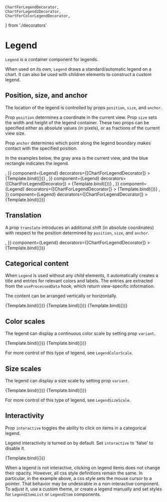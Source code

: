     ChartForLegendDecorator,
    ChartForLegend2Decorator,
    ChartForColorLegendDecorator,
} from './decorators'

# Legend

<Meta title="Core/Components/Legends/Legend" />

`Legend` is a container component for legends.

When used on its own, `Legend` draws a standard/automatic legend on a chart.
It can also be used with children elements to construct a custom legend.

<ArgsTable of={Legend} />

## Position, size, and anchor

The location of the legend is controlled by props `position`, `size`, and `anchor`.

Prop `position` determines a coordinate in the current view. Prop `size` sets the width and height of the legend container. These two props can be specified either as absolute values (in pixels), or as fractions of the current view size.

Prop `anchor` determines which point along the legend boundary makes contact with the specified position.

In the examples below, the gray area is the current view, and the blue rectangle indicates the legend.

<Canvas>
    <Story
        name="right, anchored middle-left"
        args={{
            position: [240, 70],
            positionUnits: 'absolute',
            size: [60, 80],
            sizeUnits: 'absolute',
            anchor: [0, 0.5],
            children: <Surface style={{ fill: '#aabbee' }} />,
        }}
        component={Legend}
        decorators={[ChartForLegendDecorator]}
    >
        {Template.bind({})}
    </Story>
    <Story
        name="bottom-right, anchored bottom-left"
        args={{
            position: [240, 140],
            positionUnits: 'absolute',
            size: [60, 80],
            sizeUnits: 'absolute',
            anchor: [0, 1],
            children: <Surface style={{ fill: '#aabbee' }} />,
        }}
        component={Legend}
        decorators={[ChartForLegendDecorator]}
    >
        {Template.bind({})}
    </Story>
    <Story
        name="bottom-right, anchored bottom-right"
        args={{
            position: [240, 140],
            positionUnits: 'absolute',
            size: [60, 80],
            sizeUnits: 'absolute',
            anchor: [1, 1],
            children: <Surface style={{ fill: '#aabbee' }} />,
        }}
        component={Legend}
        decorators={[ChartForLegendDecorator]}
    >
        {Template.bind({})}
    </Story>
    <Story
        name="bottom, anchored top"
        args={{
            position: [120, 140],
            positionUnits: 'absolute',
            size: [140, 60],
            sizeUnits: 'absolute',
            anchor: [0.5, 0],
            children: <Surface style={{ fill: '#aabbee' }} />,
        }}
        component={Legend}
        decorators={[ChartForLegendDecorator]}
    >
        {Template.bind({})}
    </Story>
</Canvas>

## Translation

A prop `translate` introduces an additional shift (in absolute coordinates)
with respect to the position determined by `position`, `size`, and `anchor`.

<Canvas>
    <Story
        name="right, with padding"
        args={{
            position: [240, 70],
            positionUnits: 'absolute',
            size: [60, 80],
            sizeUnits: 'absolute',
            anchor: [0, 0.5],
            translate: [10, 0],
            children: <Surface style={{ fill: '#aabbee' }} />,
        }}
        component={Legend}
        decorators={[ChartForLegendDecorator]}
    >
        {Template.bind({})}
    </Story>
</Canvas>

## Categorical content

When `Legend` is used without any child elements, it automatically creates a title and entries for relevant colors and labels. The entries are extracted from the `useProcessedData` hook, which return view-specific information.

The content can be arranged vertically or horizontally.

<Canvas>
    <Story
        name="list, vertical"
        args={{
            position: [240, 0],
            positionUnits: 'absolute',
            size: [60, 80],
            sizeUnits: 'absolute',
            anchor: [0, 0],
            padding: [0, 8, 0, 8],
            itemSize: [80, 24],
            itemPadding: [2, 2, 2, 2],
            title: 'Legend title',
        }}
        component={Legend}
        decorators={[ChartForLegend2Decorator]}
    >
        {Template.bind({})}
    </Story>
    <Story
        name="list, horizontal 1"
        args={{
            position: [0, 0],
            positionUnits: 'absolute',
            size: [240, 70],
            sizeUnits: 'absolute',
            anchor: [0, 1],
            padding: [6, 0, 6, 0],
            itemSize: [80, 24],
            firstOffset: [-80, 24],
            itemPadding: [2, 2, 2, 2],
            horizontal: true,
            title: 'Legend title',
        }}
        component={Legend}
        decorators={[ChartForLegend2Decorator]}
    >
        {Template.bind({})}
    </Story>
    <Story
        name="list, horizontal 2"
        args={{
            position: [0, 140],
            positionUnits: 'absolute',
            size: [240, 60],
            sizeUnits: 'absolute',
            anchor: [0, 0],
            padding: [16, 0, 0, 0],
            itemSize: [70, 20],
            itemPadding: [2, 2, 2, 2],
            firstOffset: [0, 0],
            horizontal: true,
            title: 'Legend: ',
        }}
        component={Legend}
        decorators={[ChartForLegend2Decorator]}
    >
        {Template.bind({})}
    </Story>
</Canvas>

## Color scales

The legend can display a continuous color scale by setting prop `variant`.

<Canvas>
    <Story
        name="colors, vertical"
        args={{
            variant: 'color',
            position: [240, 0],
            positionUnits: 'absolute',
            size: [60, 100],
            sizeUnits: 'absolute',
            anchor: [0, 0],
            padding: [0, 8, 0, 8],
            itemSize: [80, 24],
            itemPadding: [2, 2, 2, 2],
            title: 'Legend title',
            scaleSize: [12, 80],
            firstOffset: [0, 10],
        }}
        component={Legend}
        decorators={[ChartForColorLegendDecorator]}
    >
        {Template.bind({})}
    </Story>
    <Story
        name="colors, horizontal"
        args={{
            variant: 'color',
            horizontal: true,
            position: [120, 180],
            positionUnits: 'absolute',
            padding: [10, 0, 10, 0],
            size: [120, 60],
            sizeUnits: 'absolute',
            anchor: [0.5, 0],
            itemSize: [90, 24],
            itemPadding: [2, 2, 2, 2],
            title: 'Legend title',
            scaleSize: [120, 12],
            firstOffset: [-90, 20],
        }}
        component={Legend}
        decorators={[ChartForColorLegendDecorator]}
    >
        {Template.bind({})}
    </Story>
</Canvas>

For more control of this type of legend, see `LegendColorScale`.

## Size scales

The legend can display a size scale by setting prop `variant`.

<Canvas>
    <Story
        name="sizes, vertical"
        args={{
            variant: 'size',
            position: [220, 0],
            positionUnits: 'absolute',
            size: [60, 100],
            sizeUnits: 'absolute',
            anchor: [0, 0],
            padding: [0, 8, 0, 8],
            itemSize: [80, 20],
            itemPadding: [2, 2, 2, 2],
            title: 'Legend title',
            firstOffset: [0, 10],
            symbolStyle: { stroke: '#222222', strokeWidth: 1 },
            sizeTicks: 4,
        }}
        component={Legend}
        decorators={[ChartForColorLegendDecorator]}
    >
        {Template.bind({})}
    </Story>
    <Story
        name="sizes, horizontal"
        args={{
            variant: 'size',
            horizontal: true,
            position: [0, 140],
            positionUnits: 'absolute',
            padding: [10, 0, 10, 0],
            size: [120, 60],
            sizeUnits: 'absolute',
            anchor: [0, 0],
            itemSize: [26, 80],
            itemPadding: [4, 4, 4, 4],
            title: 'Legend title',
            firstOffset: [-26, 18],
            symbolStyle: { stroke: '#222222', strokeWidth: 1 },
            labelStyle: { textAnchor: 'middle', alignmentBaseline: 'hanging' },
            sizeTicks: [10, 20, 40, 80],
        }}
        component={Legend}
        decorators={[ChartForColorLegendDecorator]}
    >
        {Template.bind({})}
    </Story>
</Canvas>

For more control of this type of legend, see `LegendSizeScale`.

## Interactivity

Prop `interactive` toggles the ability to click on items in a categorical legend.

Legend interactivity is turned on by default. Set `interactive` to 'false' to disable it.

<Canvas>
    <Story
        name="non-interactive"
        args={{
            position: [240, 0],
            positionUnits: 'absolute',
            size: [60, 80],
            sizeUnits: 'absolute',
            anchor: [0, 0],
            padding: [0, 8, 0, 8],
            itemSize: [80, 24],
            itemPadding: [2, 2, 2, 2],
            title: 'Legend title',
            interactive: false,
        }}
        component={Legend}
        decorators={[ChartForLegend2Decorator]}
    >
        {Template.bind({})}
    </Story>
</Canvas>

When a legend is not interactive, clicking on legend items does not change their opacity.
However, all css style definitions remain the same.
In particular, in the example above, a css style sets the mouse cursor to a pointer.
That behavior may be undesirable in a non-interactive component.
To adjust it, use a custom theme, or create a legend manually and set styles for `LegendItemList` or `LegendItem` components.
